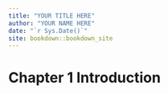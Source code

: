 ```yaml
--- 
title: "YOUR TITLE HERE"
author: "YOUR NAME HERE"
date: "`r Sys.Date()`"
site: bookdown::bookdown_site
---
```


# Chapter 1 Introduction

